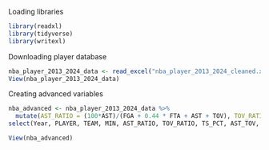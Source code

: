 
Loading libraries
```r
library(readxl)
library(tidyverse)
library(writexl)
```

Downloading player database
```r
nba_player_2013_2024_data <- read_excel("nba_player_2013_2024_cleaned.xlsx")
View(nba_player_2013_2024_data)
```

Creating advanced variables
```r
nba_advanced <- nba_player_2013_2024_data %>%
  mutate(AST_RATIO = (100*AST)/(FGA + 0.44 * FTA + AST + TOV), TOV_RATIO =    (100*TOV)/(FGA + 0.44 * FTA + AST + TOV), TS_PCT = PTS/(2*(FGA+0.44*FTA)), MIN = MIN/GP) %>%
select(Year, PLAYER, TEAM, MIN, AST_RATIO, TOV_RATIO, TS_PCT, AST_TOV, STL_TOV) 

View(nba_advanced)
```

